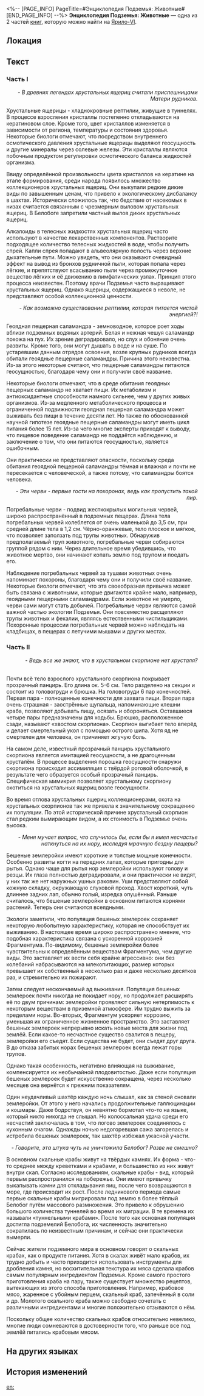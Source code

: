 <%-- [PAGE_INFO]
PageTitle=#Энциклопедия Подземья: Животные#
[END_PAGE_INFO] --%>
{{Дополнить}}
{{Книга Инфобокс
|id           = 068
|Название     = 
|Изображение  = Иконка Книга.png
|Мир          = Ярило-VI
|Томов        = 2
|Автор        = <!--нужно добавить-->
|Описание     = Старый исследовательский отчёт о фауне Подземья. Некоторые животные давно вымерли.
|Том1         = {{tx}}
|Источник1    = {{tx|Отсутствует источник}}
|Том2         = {{tx}}
|Источник2    = {{tx|Отсутствует источник}}
|Персонажи    = 
|Фракции      = 
}}
'''Энциклопедия Подземья: Животные''' — одна из 2 частей [[Книги|книг]], которую можно найти на [[Ярило-VI]].

==Локация==
{{Отметка карты|<!--название карты-->|<!--id отметки-->}}

==Текст==
===Часть I===
{{Размер|+2|Хрустальная ящерица}}

<div align="right">''- В древних легендах хрустальных ящериц считали приспешницами Матери рудников.''</div>

Хрустальные ящерицы - хладнокровные рептилии, живущие в туннелях. В процессе взросления кристаллы постепенно откладываются на кератиновом слое. Кроме того, цвет кристаллов изменяется в зависимости от региона, температуры и состояния здоровья. Некоторые биологи отмечают, что посредством внутреннего осмотического давления хрустальные ящерицы выделяют геосущность и другие минералы через солевые железы. Эти кристаллы являются побочным продуктом регулировки осмотического баланса жидкостей организма.

Ввиду определённой произвольности цвета кристаллов на кератине на этапе формирования, среди народа появилось множество коллекционеров хрустальных ящериц. Они выкупали редкие дикие виды по завышенным ценам, что привело к экологическому дисбалансу в шахтах. Исторически сложилось так, что бедствие от насекомых в низах считается связанным с чрезмерным выловом хрустальных ящериц. В Белобоге запретили частный вылов диких хрустальных ящериц.

Алкалоиды в телесных жидкостях хрустальных ящериц часто используют в качестве лекарственных компонентов. Растворите подходящее количество телесных жидкостей в воде, чтобы получить спрей. Капли спрея попадают в альвеолярную полость через верхние дыхательные пути. Можно увидеть, что они оказывают очевидный эффект на вывод из бронхов рудничной пыли, которая попала через лёгкие, и препятствуют всасыванию пыли через промежуточное вещество лёгких и её движению в лимфатических узлах. Принцип этого процесса неизвестен. Поэтому врачи Подземья часто выращивают хрустальных ящериц. Однако ящерицы, содержащиеся в неволе, не представляют особой коллекционной ценности.

{{Размер|+2|Геоядная пещерная саламандра}}

<div align="right">''- Как возможно существование рептилии, которая питается чистой энергией?!''</div>

Геоядная пещерная саламандра - земноводное, которое роет ходы вблизи подземных водяных артерий. Белая и нежная чешуя саламандр похожа на пух. Их зрение деградировало, но слух и обоняние очень развиты. Кроме того, они могут дышать в воде и на суше. По устаревшим данным отрядов освоения, возле крупных рудников всегда обитали геоядные пещерные саламандры. Причина этого неизвестна. Из-за этого некоторые считают, что пещерные саламандры питаются геосущностью, благодаря чему они и получили своё название.

Некоторые биологи отмечают, что в среде обитания геоядных пещерных саламандр не хватает пищи. Их метаболизм и антиоксидантные способности намного сильнее, чем у других живых организмов. Из-за медленного метаболического процесса и ограниченной подвижности геоядная пещерная саламандра может выживать без пищи в течение десяти лет. Но также по обоснованной научной гипотезе геоядные пещерные саламандры могут иметь цикл питания более 15 лет. Из-за чего многие эксперты приходят к выводу, что пищевое поведение саламандр не поддаётся наблюдению, и заключение о том, что они питаются геосущностью, является ошибочным.

Они практически не представляют опасности, поскольку среда обитания геоядной пещерной саламандры тёмная и влажная и почти не пересекается с человеческой, а также потому, что саламандры боятся человека.

{{Размер|+2|Погребальные черви}}

<div align="right">''- Эти черви - первые гости на похоронах, ведь как пропустить такой пир.''</div>

Погребальные черви - подвид жесткокрылых могильных червей, широко распространённый в подземных пещерах. Длина тела погребальных червей колеблется от очень маленькой до 3,5 см, при средней длине тела в 1,2 см. Чёрно-оранжевые, тело плоское и мягкое, что позволяет заползать под трупы животных. Обнаружив предполагаемый труп животного, погребальные черви собираются группой рядом с ним. Через длительное время убедившись, что животное мертво, они начинают копать землю под трупом и поедать его.

Наблюдение погребальных червей за тушами животных очень напоминает похороны, благодаря чему они и получили своё название. Некоторые биологи отмечают, что эта своеобразная привычка может быть связана с животными, которые двигаются крайне мало, например, геоядными пещерными саламандрами. Если животное не умерло, черви сами могут стать добычей. Погребальные черви являются самой важной частью экологии Подземья. Они повсеместно расщепляют трупы животных и фекалии, являясь естественными чистильщиками. Похоронные процессии погребальных червей можно наблюдать на кладбищах, в пещерах с летучими мышами и других местах.

===Часть II===
{{Размер|+2|Хрустальный скорпион}}

<div align="right">''- Ведь все же знают, что в хрустальном скорпионе нет хрусталя?''</div><br />Почти всё тело взрослого хрустального скорпиона покрывает прозрачный панцирь. Его длина ок. 5-6 см. Тело разделено на секции и состоит из головогруди и брюшка. На головогруди 6 пар конечностей. Первая пара - полноценные конечности для захвата пищи. Вторая пара очень страшная - заострённые щупальца, напоминающие клешни краба, позволяют добывать пищу, осязать и обороняться. Оставшиеся четыре пары предназначены для ходьбы. Брюшко, расположенное сзади, называют «хвостом скорпиона». Скорпион выгибает тело вперёд и делает смертельный укол с помощью острого шипа. Хотя яд не смертелен для человека, он причиняет жгучую боль.

На самом деле, известный прозрачный панцирь хрустального скорпиона является имитацией геосущности, а не драгоценным хрусталём. В процессе выделения порошка геосущности снаружи скорпиона происходит ассимиляция с твёрдой роговой оболочкой, в результате чего образуется особый прозрачный панцирь. Специфическая мимикрия позволяет хрустальному скорпиону охотиться на хрустальных ящериц возле геосущности.

Во время отлова хрустальных ящериц коллекционерами, охота на хрустальных скорпионов так же привела к значительному сокращению их популяции. По этой исторической причине хрустальный скорпион стал редким вымирающим видом, а их стоимость в Подземье очень высока.


{{Размер|+2|Бешеная землеройка}}

<div align="right">''- Меня мучает вопрос, что случилось бы, если бы я имел несчастье наткнуться на их нору, исследуя мрачную бездну пещеры?''</div>

Бешеные землеройки имеют короткие и толстые мощные конечности. Особенно развиты когти на передних лапах, которые пригодны для рытья. Однако чаще для рытья нор землеройки используют голову и резцы. Их глаза полностью деградировали, и они практически не видят, у них так же нет наружных ушных раковин. Уши представляют собой кожную складку, окружающую слуховой проход. Хвост короткий, чуть длиннее задних лап, обычно голый, изредка опушённый. Раньше считалось, что бешеные землеройки в основном питаются корнями растений. Теперь они считаются всеядными.

Экологи заметили, что популяция бешеных землероек сохраняет некоторую любопытную характеристику, которая не способствует их выживанию. В настоящее время широко распространено мнение, что подобная характеристика связана с ускоренной коррозией Фрагментума. По-видимому, бешеные землеройки более чувствительны к определённым веществам Фрагментума, чем другие виды. Это заставляет их вести себя крайне агрессивно: они без колебаний набрасываются на млекопитающих, размер которых превышает их собственный в несколько раз и даже несколько десятков раз, и стремительно их пожирают.

Затем следует нескончаемый ад выживания. Популяция бешеных землероек почти никогда не покидает нору, но продолжает расширять её по двум причинам: землеройки проявляют сильную нетерпимость к некоторым веществам в приземной атмосфере. Им трудно выжить за пределами норы. Во-вторых, Фрагментум ускоряет коррозию, уменьшая их ограниченное жизненное пространство. Это заставляет бешеных землероек непрерывно искать новые места для жизни под землёй. Если какое-то несчастное существо свалится в пещеру, землеройки его съедят. Если существа не будет, они съедят друг друга. В до отказа забитых норах бешеных землероек всегда лежат горы трупов.

Однако такая особенность, негативно влияющая на выживание, компенсируется их необычайной плодовитостью. Даже если популяция бешеных землероек будет искусственно сокращена, через несколько месяцев она вернётся к прежним показателям.

Один неудачливый шахтёр каждую ночь слышал, как за стеной сновали землеройки. От этого у него начались продолжительные галлюцинации и кошмары. Даже бодрствуя, он невнятно бормотал что-то на языке, который никто никогда не слышал. Но колоссальная удача среди его несчастий заключалась в том, что логово землероек соединялось с кухонным очагом. Однажды ночью недогоревшая сажа загорелась и истребила бешеных землероек, так шахтёр избежал ужасной участи.

{{Размер|+2|Скальный краб}}

<div align="right">''- Говорите, эта штука чуть не уничтожила Белобог? Разве не смешно?''</div>

В основном скальные крабы живут на твёрдых камнях. Их форма - что-то среднее между креветками и крабами, и большинство из них живут внутри скал. Согласно исследованиям, скальные крабы - вид, который первым распространился на побережье. Они имеют привычку выкапывать камни для откладывания яиц, после чего возвращаются в море, где происходит их рост. После ледникового периода самые первые скальные крабы мигрировали под землю в более тёплый Белобог путём массового размножения. Это привело к обрушению большого количества туннелей во время их миграции. В те времена их называли «туннельными крабами». После того как основная популяция достигла подземелий Белобога, их численность значительно сократилась по неизвестным причинам, и сейчас они практически вымерли.

Сейчас жители подземного мира в основном говорят о скальных крабах, как о продукте питания. Хотя в скалах живёт мало крабов, их трудно добыть и часто приходится использовать инструменты для дробления камня, но восхитительная текстура их мяса сделала крабов самым популярным ингредиентом Подземья. Кроме самого простого приготовления краба на пару, также существует множество рецептов, вытекающих из этого способа приготовления. Например, крабовое мясо, жаренное с убойным перцем, скальный краб, запечённый в соли и др. Молотого скального краба можно свободно сочетать с различными ингредиентами и многие положительно отзываются о нём.

Поскольку общее количество скальных крабов относительно невелико, многие люди сомневаются в достоверности того, что раньше все под землёй питались крабовым мясом.

==На других языках==
{{На других языках
|en   = ''Underground Encyclopedia: Animals''
|zhs  = 《地底百科：动物》
|zht  = 《地底百科：動物》
|ja   = 『地下百科・動物』
|ko   = ≪지하 백과사전: 동물≫
|es   = Enciclopedia del Bajomundo: animales
|fr   = ''Encyclopédie souterraine&nbsp;: Animaux''
|ru   = Энциклопедия Подземья: Животные
|th   = "สารานุกรมเมืองด้านล่าง: สัตว์"
|vi   = "Bách Khoa Dưới Lòng Đất: Động Vật"
|de   = „Enzyklopädie der Unterwelt: Tiere“
|id   = "Ensiklopedia Bawah Tanah: Hewan"
|pt   = "Enciclopédia Subterrânea: Animais"
}}

==История изменений==
{{История изменений|3.5}}

[[en:]]
